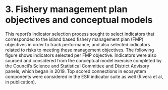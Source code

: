# 3. Fishery management plan objectives and conceptual models

This report's indicator selection process sought to select indicators that corresponded to the island based fishery management plan (FMP) objectives in order to track performance, and also selected indicators related to risks to meeting these management objectives. The following figure shows indicators selected per FMP objective. Indicators were also sourced and considered from the conceptual model exercise completed by the Council's Science and Statistical Committee and District Advisory panels, which began in 2019. Top scored connections in ecosystem components were considered in the ESR indicator suite as well (Rivera et al, in publication).
